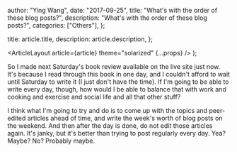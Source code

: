 
  author: "Ying Wang",
  date: "2017-09-25",
  title: "What's with the order of these blog posts?",
  description: "What's with the order of these blog posts?",
  categories: ["Others"],
};

  title: article.title,
  description: article.description,
};

  <ArticleLayout article={article} theme="solarized" {...props} />
);

So I made next Saturday's book review available on the live site just now. It's
because I read through this book in one day, and I couldn't afford to wait until
Saturday to write it (I just don't have the time). If I'm going to be able to
write every day, though, how would I be able to balance that with work and
cooking and exercise and social life and all that other stuff?

I think what I'm going to try and do is to come up with the topics and
peer-edited articles ahead of time, and write the week's worth of blog posts on
the weekend. And then after the day is done, do not edit those articles again.
It's janky, but it's better than trying to post regularly every day. Yea? Maybe?
No? Probably maybe.
